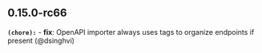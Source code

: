 ## 0.15.0-rc66
**`(chore):`** - **fix**: OpenAPI importer always uses tags to organize endpoints if present (@dsinghvi)

